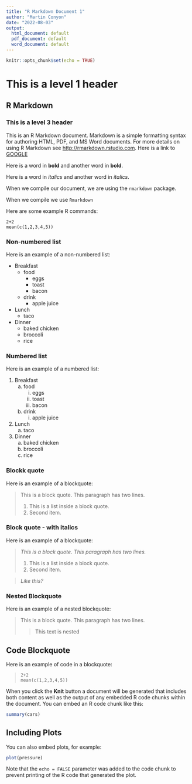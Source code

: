 ```yaml
---
title: "R Markdown Document 1"
author: "Martin Conyon"
date: "2022-08-03"
output:
  html_document: default
  pdf_document: default
  word_document: default
---
```


```r
knitr::opts_chunk$set(echo = TRUE)
```

# This is a level 1 header
## R Markdown
### This is a level 3 header
This is an R Markdown document. Markdown is a simple formatting syntax for authoring HTML, PDF, and MS Word documents. For more details on using R Markdown see <http://rmarkdown.rstudio.com>.
Here is a link to [GOOGLE](https://www.google.com/)

Here is a word in **bold** and another word in __bold__.

Here is a word in *italics* and another word in _italics_.

When we compile our document, we are using the `rmarkdown` package.

When we compile we use `Rmarkdown`

Here are some example R commands:

```
2+2
mean(c(1,2,3,4,5))
```

### Non-numbered list
Here is an example of a non-numbered list:

* Breakfast
    - food
      + eggs
      + toast
      + bacon
    - drink
        + apple juice
* Lunch
    - taco
* Dinner
    - baked chicken
    - broccoli
    - rice

### Numbered list

Here is an example of a numbered list:

1. Breakfast
    a. food
        i. eggs
        ii. toast
        iii. bacon
    b. drink
        i. apple juice
2. Lunch
    a. taco
3. Dinner
    a. baked chicken
    b. broccoli
    c. rice

### Blockk quote

Here is an example of a blockquote:

> This is a block quote. This
> paragraph has two lines.
>
> 1. This is a list inside a block quote.
> 2. Second item.


### Block quote - with italics

Here is an example of a blockquote:

>*This is a block quote. This
> paragraph has two lines.*
>
> 1. This is a list inside a block quote.
> 2. Second item.

>*Like this?*

### Nested Blockquote


Here is an example of a nested blockquote:

> This is a block quote. This
> paragraph has two lines.
>
> > This text is nested

## Code Blockquote

Here is an example of code in a blockquote:

>     2+2
>     mean(c(1,2,3,4,5))




When you click the **Knit** button a document will be generated that includes both content as well as the output of any embedded R code chunks within the document. You can embed an R code chunk like this:

```r
summary(cars)
```

## Including Plots

You can also embed plots, for example:

```r
plot(pressure)
```

Note that the `echo = FALSE` parameter was added to the code chunk to prevent printing of the R code that generated the plot.
